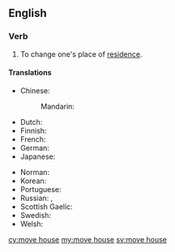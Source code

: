 ==English==

===Verb===
{{head|en|verb|head=[[move]] [[house]]}}

# {{label|en|idiomatic}} To change one's place of [[residence]].

====Translations====
{{trans-top|change place of residence}}
* Chinese:
*: Mandarin: {{t+|cmn|搬家|tr=bānjiā|sc=Hani}}
* Dutch: {{t+|nl|verhuizen}}
* Finnish: {{t+|fi|muuttaa}}
* French: {{t+|fr|déménager}}
* German: {{t+|de|umziehen}}
* Japanese: {{t+|ja|引っ越す|tr=ひっこす, hikkosu|sc=Jpan}}
{{trans-mid}}
* Norman: {{t|nrf|r'muer}}
* Korean: {{t+|ko|이사하다|sc=Kore}}
* Portuguese: {{t|pt|mudar-se}}
* Russian: {{t+|ru|переезжа́ть|impf}}, {{t+|ru|перее́хать|pf}}
* Scottish Gaelic: {{t|gd|imrich}}
* Swedish: {{t+|sv|flytta}}
* Welsh: {{t+|cy|symud tŷ}}
{{trans-bottom}}

[[cy:move house]]
[[my:move house]]
[[sv:move house]]